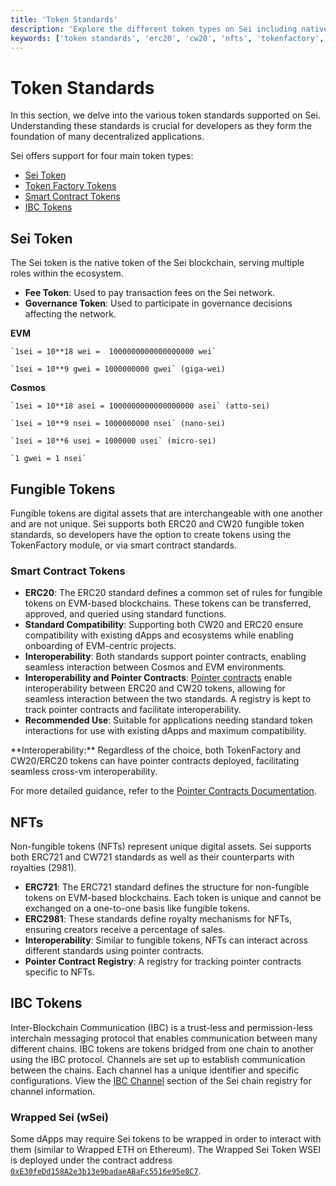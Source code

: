 ```yaml
---
title: 'Token Standards'
description: 'Explore the different token types on Sei including native SEI, TokenFactory tokens, smart contract tokens (ERC20/CW20), NFTs, and IBC tokens, with implementation guidance for each standard.'
keywords: ['token standards', 'erc20', 'cw20', 'nfts', 'tokenfactory', 'ibc tokens']
---
```



# Token Standards

In this section, we delve into the various token standards supported on Sei.
Understanding these standards is crucial for developers as they form the
foundation of many decentralized applications.

Sei offers support for four main token types:

- [Sei Token](#sei-token)
- [Token Factory Tokens](#tokenfactory)
- [Smart Contract Tokens](#smart-contract-tokens)
- [IBC Tokens](#ibc-tokens)

## **Sei Token**

The Sei token is the native token of the Sei blockchain, serving multiple roles
within the ecosystem.

- **Fee Token**: Used to pay transaction fees on the Sei network.
- **Governance Token**: Used to participate in governance decisions affecting
  the network.

**EVM**

    `1sei = 10**18 wei =  1000000000000000000 wei`

    `1sei = 10**9 gwei = 1000000000 gwei` (giga-wei)

**Cosmos**

    `1sei = 10**18 asei = 1000000000000000000 asei` (atto-sei)

    `1sei = 10**9 nsei = 1000000000 nsei` (nano-sei)

    `1sei = 10**6 usei = 1000000 usei` (micro-sei)

    `1 gwei = 1 nsei`

## **Fungible Tokens**

Fungible tokens are digital assets that are interchangeable with one another and
are not unique. Sei supports both ERC20 and CW20 fungible token standards, so
developers have the option to create tokens using the TokenFactory module, or via
smart contract standards.

### Smart Contract Tokens

- **ERC20**: The ERC20 standard defines a common set of rules for fungible
  tokens on EVM-based blockchains. These tokens can be transferred, approved,
  and queried using standard functions.
- **Standard Compatibility**: Supporting both CW20 and ERC20 ensure
  compatibility with existing dApps and ecosystems while enabling onboarding of
  EVM-centric projects.
- **Interoperability**: Both standards support pointer contracts, enabling
  seamless interaction between Cosmos and EVM environments.
- **Interoperability and Pointer Contracts**:
  [Pointer contracts](/learn/pointers) enable interoperability
  between ERC20 and CW20 tokens, allowing for seamless interaction between the
  two standards. A registry is kept to track pointer contracts and facilitate
  interoperability.
- **Recommended Use**: Suitable for applications needing standard token
  interactions for use with existing dApps and maximum compatibility.

<Callout type="info">
**Interoperability:** Regardless of the choice, both TokenFactory and CW20/ERC20 tokens can have pointer contracts deployed, facilitating seamless cross-vm interoperability.

For more detailed guidance, refer to the
[Pointer Contracts Documentation](/learn/pointers).

</Callout>

## **NFTs**

Non-fungible tokens (NFTs) represent unique digital assets. Sei supports both
ERC721 and CW721 standards as well as their counterparts with royalties (2981).

- **ERC721**: The ERC721 standard defines the structure for non-fungible tokens
  on EVM-based blockchains. Each token is unique and cannot be exchanged on a
  one-to-one basis like fungible tokens.
- **ERC2981**: These standards define royalty mechanisms for NFTs,
  ensuring creators receive a percentage of sales.
- **Interoperability**: Similar to fungible tokens, NFTs can interact across
  different standards using pointer contracts.
- **Pointer Contract Registry**: A registry for tracking pointer contracts
  specific to NFTs.

## **IBC Tokens**

Inter-Blockchain Communication (IBC) is a trust-less and permission-less interchain
messaging protocol that enables communication between many different chains. IBC
tokens are tokens bridged from one chain to another using the IBC protocol.
Channels are set up to establish communication between the chains. Each channel
has a unique identifier and specific configurations. View the
[IBC Channel](https://github.com/sei-protocol/chain-registry/blob/main/ibc_info.json)
section of the Sei chain registry for channel information.

### **Wrapped Sei (wSei)**

Some dApps may require Sei tokens to be wrapped in order to interact with them (similar to Wrapped ETH on Ethereum). The Wrapped Sei Token WSEI is deployed under the contract address [`0xE30feDd158A2e3b13e9badaeABaFc5516e95e8C7`](https://seitrace.com/token/0xE30feDd158A2e3b13e9badaeABaFc5516e95e8C7?chain=pacific-1).
